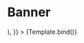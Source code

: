 

<Meta title="Components/Banner" component={Banner} />

# Banner

<Canvas>
  <Story
    name="Overview"
    args={{
      heading:
        "Nasi podopieczni czekają na Twoje wsparcie! Chcesz nam pomóc? Zajrzyj",
      button: (
        <Button
          text="tutaj"
          variant="textLine"
          size="small"
          href="https://google.com"
        />
      ),
    }}
  >
    {Template.bind()}
  </Story>
</Canvas>

<ArgsTable />

